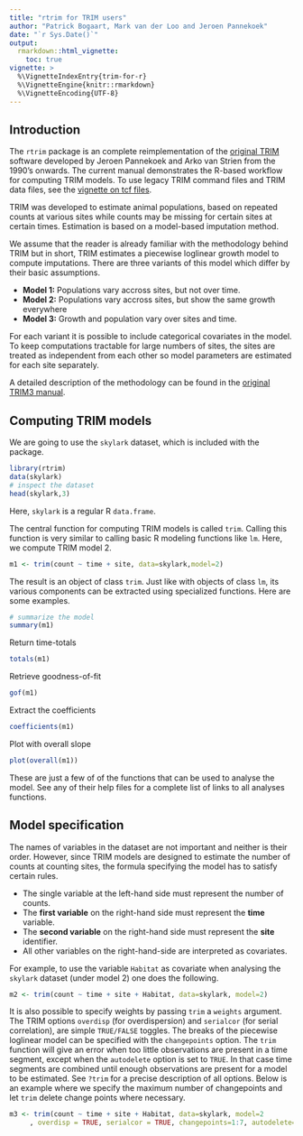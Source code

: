 ```yaml
---
title: "rtrim for TRIM users"
author: "Patrick Bogaart, Mark van der Loo and Jeroen Pannekoek"
date: "`r Sys.Date()`"
output: 
  rmarkdown::html_vignette:
    toc: true
vignette: >
  %\VignetteIndexEntry{trim-for-r}
  %\VignetteEngine{knitr::rmarkdown}
  %\VignetteEncoding{UTF-8}
---
```


## Introduction

The `rtrim` package is an complete reimplementation of the [original TRIM](https://www.cbs.nl/en-gb/society/nature-and-environment/indices-and-trends--trim--) software developed by Jeroen Pannekoek and Arko van Strien from the 1990's onwards. The current manual demonstrates the R-based workflow for computing TRIM models. To use legacy TRIM command files and TRIM data files, see the [vignette on tcf files](Working_with_tcf.html).

TRIM was developed to estimate animal populations, based on repeated counts at various sites while counts may be missing for certain sites at certain times. Estimation is based on a model-based imputation method.

We assume that the reader is already familiar with the methodology behind TRIM but in short, TRIM estimates a piecewise loglinear growth model to compute imputations. There are three variants of this model which differ by their basic assumptions.

- **Model 1:** Populations vary accross sites, but not over time.
- **Model 2:** Populations vary accross sites, but show the same growth everywhere
- **Model 3:** Growth and population vary over sites and time.

For each variant it is possible to include categorical covariates in the model. To keep computations tractable for large numbers of sites, the sites are treated as independent from each other so model parameters are estimated for each site separately.

A detailed description of the methodology can be found in the [original TRIM3 manual](https://www.cbs.nl/-/media/imported/onze%20diensten/methoden/trim/documents/2006/13/trim3man.pdf).

## Computing TRIM models

We are going to use the `skylark` dataset, which is included with the package. 
```r
library(rtrim)
data(skylark)
# inspect the dataset
head(skylark,3)
```
Here, `skylark` is a regular R `data.frame`.


The central function for computing TRIM models is called `trim`. Calling this function is very similar to calling basic R modeling functions like `lm`. Here, we compute TRIM model 2.

```r
m1 <- trim(count ~ time + site, data=skylark,model=2)
```
The result is an object of class `trim`. Just like with objects of class `lm`, its various components can be extracted using specialized functions. Here are some examples.
```r
# summarize the model
summary(m1)
```

Return time-totals
```r
totals(m1)
```
Retrieve goodness-of-fit
```r
gof(m1)
```
Extract the coefficients
```r
coefficients(m1)
```

Plot with overall slope
```r
plot(overall(m1))
```

These are just a few of of the functions that can be used to analyse the model. See any of their help files for a complete list of links to all analyses functions.



## Model specification

The names of variables in the dataset are not important and neither is their order. However, since TRIM models
are designed to estimate the number of counts at counting sites, the formula specifying the model
has to satisfy certain rules.

- The single variable at the left-hand side must represent the number of counts.
- The **first variable** on the right-hand side must represent the **time** variable.
- The **second variable** on the right-hand side must represent the **site** identifier.
- All other variables on the right-hand-side are interpreted as covariates.

For example, to use the variable `Habitat` as covariate when analysing the `skylark` dataset (under model 2) one does the following.

```r
m2 <- trim(count ~ time + site + Habitat, data=skylark, model=2)
```

It is also possible to specify weights by passing `trim` a `weights` argument.
The TRIM options `overdisp` (for overdispersion) and `serialcor` (for serial
correlation),  are simple `TRUE/FALSE` toggles. The breaks of
the piecewise loglinear model can be specified with the `changepoints` option.
The `trim` function will give an error when too little observations are present
in a time segment, except when the `autodelete` option is set to `TRUE`. In that
case time segments are combined until enough observations are present for a model
to be estimated. See `?trim` for a precise description of all options. Below is an example where 
we specify the maximum number of changepoints and let `trim` delete change
points where necessary.
```r
m3 <- trim(count ~ time + site + Habitat, data=skylark, model=2
     , overdisp = TRUE, serialcor = TRUE, changepoints=1:7, autodelete=TRUE)

```










